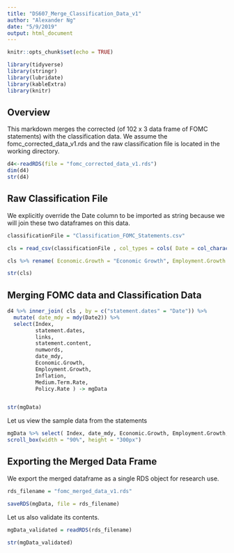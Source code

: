 ```yaml
---
title: "DS607_Merge_Classification_Data_v1"
author: "Alexander Ng"
date: "5/9/2019"
output: html_document
---
```


```r
knitr::opts_chunk$set(echo = TRUE)
```

```r
library(tidyverse)
library(stringr)
library(lubridate)
library(kableExtra)
library(knitr)
```

## Overview

This markdown merges the corrected (of 102 x 3 data frame of FOMC statements) with the classification data.
We assume the fomc_corrected_data_v1.rds and the raw classification file is located in the working directory.



```r
d4<-readRDS(file = "fomc_corrected_data_v1.rds")
dim(d4)
str(d4)
```

## Raw Classification File

We explicitly override the Date column to be imported as string because we will join these two dataframes on this data.

```r
classificationFile = "Classification_FOMC_Statements.csv"

cls = read_csv(classificationFile , col_types = cols( Date = col_character() ) )

cls %>% rename( Economic.Growth = "Economic Growth", Employment.Growth = "Employment Growth", Medium.Term.Rate = "Medium Term Rate", Policy.Rate = "Policy Rate") -> cls

str(cls)

```

## Merging FOMC data and Classification Data

```r

d4 %>% inner_join( cls , by = c("statement.dates" = "Date")) %>%
  mutate( date_mdy = mdy(Date2)) %>%
  select(Index, 
         statement.dates, 
         links, 
         statement.content, 
         numwords,
         date_mdy,
         Economic.Growth,
         Employment.Growth,
         Inflation,
         Medium.Term.Rate,
         Policy.Rate ) -> mgData


str(mgData)
```

Let us view the sample data from the statements

```r
mgData %>% select( Index, date_mdy, Economic.Growth, Employment.Growth, Inflation, Medium.Term.Rate, Policy.Rate) %>% kable() %>% kable_styling(bootstrap_options = c("hover", "striped")) %>%
scroll_box(width = "90%", height = "300px")

```

## Exporting the Merged Data Frame

We export the merged dataframe as a single RDS object for research use.

```r
rds_filename = "fomc_merged_data_v1.rds"

saveRDS(mgData, file = rds_filename)
```

Let us also validate its contents.

```r

mgData_validated = readRDS(rds_filename)

str(mgData_validated)
```
